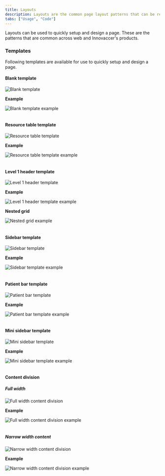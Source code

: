 ```yaml
---
title: Layouts
description: Layouts are the common page layout patterns that can be reused.
tabs: ["Usage", "Code"]
---
```


Layouts can be used to quickly setup and design a page. These are the patterns that are common across web and Innovaccer's products.

### Templates
Following templates are available for use to quickly setup and design a page.

#### Blank template

![Blank template](./images/layouts-1.png)
<br/>

**Example**

![Blank template example](./images/layouts-2.png)
<br/>
<br/>

#### Resource table template

![Resource table template](./images/layouts-3.png)
<br/>

**Example**

![Resource table template example](./images/layouts-4.jpg)
<br/>
<br/>

#### Level 1 header template

![Level 1 header template](./images/layouts-5.png)
<br/>

**Example**

![Level 1 header template example](./images/layouts-6.jpg)
<br/>

**Nested grid**

![Nested grid example](./images/layouts-7.jpg)
<br/>
<br/>

#### Sidebar template

![Sidebar template](./images/layouts-8.png)
<br/>

**Example**

![Sidebar template example](./images/layouts-9.png)
<br/>
<br/>

#### Patient bar template

![Patient bar template](./images/layouts-10.png)
<br/>

**Example**

![Patient bar template example](./images/layouts-11.png)
<br/>
<br/>

#### Mini sidebar template

![Mini sidebar template](./images/layouts-12.png)
<br/>

**Example**

![Mini sidebar template example](./images/layouts-13.jpg)
<br/>
<br/>

#### Content division
##### Full width

![Full width content division](./images/layouts-14.png)
<br/>

**Example**

![Full width content division example](./images/layouts-15.jpg)
<br/>
<br/>

##### Narrow width content

![Narrow width content division](./images/layouts-16.png)
<br/>

**Example**

![Narrow width content division example](./images/layouts-17.jpg)
<br/>
<br/>